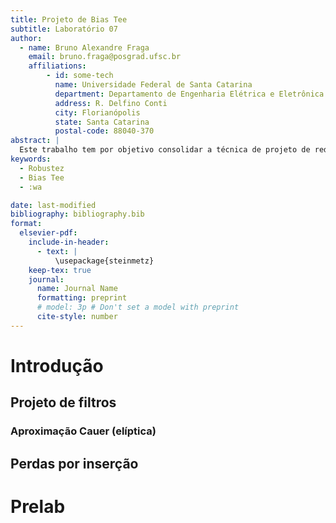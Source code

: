 ```yaml
---
title: Projeto de Bias Tee
subtitle: Laboratório 07
author:
  - name: Bruno Alexandre Fraga
    email: bruno.fraga@posgrad.ufsc.br
    affiliations: 
        - id: some-tech
          name: Universidade Federal de Santa Catarina
          department: Departamento de Engenharia Elétrica e Eletrônica
          address: R. Delfino Conti
          city: Florianópolis
          state: Santa Catarina
          postal-code: 88040-370
abstract: |
  Este trabalho tem por objetivo consolidar a técnica de projeto de redes de casamento de impedância, em especial a técnica pela rede L. Para isso, é proposto realizar o casamento de impedância da saída de um amplificador para uma carga de 50 $\Omega$ de modo que a eficiência da potência dissipada na carga seja de 80%. Após algumas análises o projeto foi concluído com sucesso e realizada uma simulação Monte Carlo com 100 iterações para verificar a robustez do projeto por técnicas estatísticas. Os resultados obtidos foram brevemente discutidos.
keywords: 
  - Robustez
  - Bias Tee 
  - :wa

date: last-modified
bibliography: bibliography.bib
format:
  elsevier-pdf:
    include-in-header:
      - text: |
          \usepackage{steinmetz}
    keep-tex: true
    journal:
      name: Journal Name
      formatting: preprint
      # model: 3p # Don't set a model with preprint
      cite-style: number
---
```


# Introdução

## Projeto de filtros

### Aproximação Cauer (elíptica)

## Perdas por inserção

# Prelab

# 
